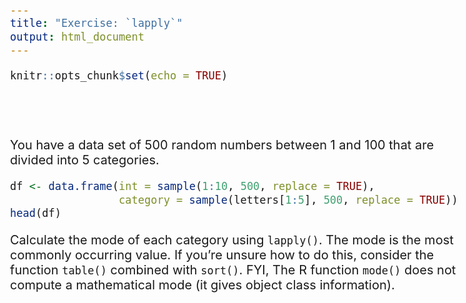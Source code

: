 ```yaml
---
title: "Exercise: `lapply`"
output: html_document
---
```


```r
knitr::opts_chunk$set(echo = TRUE)
```
<style type="text/css">

body{ /* Normal  */
      font-size: 20px;
  }
</style>

<br><br>


You have a data set of 500 random numbers between 1 and 100 that are divided into 5 categories. 

```r
df <- data.frame(int = sample(1:10, 500, replace = TRUE),
                 category = sample(letters[1:5], 500, replace = TRUE))
head(df)
```

Calculate the mode of each category using `lapply()`. The mode is the most commonly occurring value. If you're unsure how to do this, consider the function `table()` combined with `sort()`. FYI, The R function `mode()` does not compute a mathematical mode (it gives object class information). 


